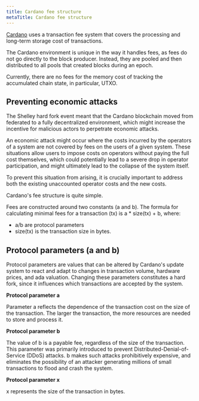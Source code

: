 ```yaml
---
title: Cardano fee structure
metaTitle: Cardano fee structure
---
```


[Cardano](https://cardano.org/) uses a transaction fee system that covers the processing and long-term
storage cost of transactions.

The Cardano environment is unique in the way it handles fees, as fees do not go
directly to the block producer. Instead, they are pooled and then distributed to
all pools that created blocks during an epoch.

Currently, there are no fees for the memory cost of tracking the accumulated
chain state, in particular, UTXO.

## Preventing economic attacks

The Shelley hard fork event meant that the Cardano blockchain moved from
federated to a fully decentralized environment, which might increase the
incentive for malicious actors to perpetrate economic attacks.

An economic attack might occur where the costs incurred by the operators of a
system are not covered by fees on the users of a given system. These situations
allow users to impose costs on operators without paying the full cost
themselves, which could potentially lead to a severe drop in operator
participation, and might ultimately lead to the collapse of the system itself.

To prevent this situation from arising, it is crucially important to address
both the existing unaccounted operator costs and the new costs.

Cardano's fee structure is quite simple.

Fees are constructed around two constants (a and b). The formula for calculating
minimal fees for a transaction (tx) is a \* size(tx) + b, where:

- a/b are protocol parameters
- size(tx) is the transaction size in bytes.

## Protocol parameters (a and b)

Protocol parameters are values that can be altered by Cardano's update system to
react and adapt to changes in transaction volume, hardware prices, and ada
valuation. Changing these parameters constitutes a hard fork, since it
influences which transactions are accepted by the system.

**Protocol parameter a**

Parameter a reflects the dependence of the transaction cost on the size of the
transaction. The larger the transaction, the more resources are needed to store
and process it.

**Protocol parameter b**

The value of b is a payable fee, regardless of the size of the transaction. This
parameter was primarily introduced to prevent Distributed-Denial-of-Service
(DDoS) attacks. b makes such attacks prohibitively expensive, and eliminates the
possibility of an attacker generating millions of small transactions to flood
and crash the system.

**Protocol parameter x**

x represents the size of the transaction in bytes.
